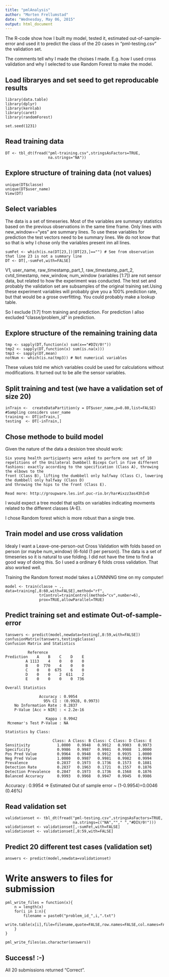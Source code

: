 ```yaml
---
title: "pmlAnalysis"
author: "Morten Frellumstad"
date: "Wednesday, May 06, 2015"
output: html_document
---
```

The R-code show how I built my model, tested it, estimated out-of-sample-error and used it to predict the class of the 20 cases in "pml-testing.csv" the validation set. 

The comments tell why I made the choises I made. E.g. how I used cross validation and why I selected to use Random Forest to make the model.

## Load libraryes and set seed to get reproducable results
```
library(data.table)
library(dplyr)
library(kernlab)
library(caret)
library(randomForest)

set.seed(1231) 
```
## Read training data
```
DT <- tbl_dt(fread("pml-training.csv",stringsAsFactors=TRUE,
                   na.strings="NA"))
```

## Explore structure of training data (not values)
```
unique(DT$classe)
unique(DT$user_name)
View(DT)
```

## Select variables 
The data is a set of timeseries. Most of the variables are summary statistics based on the 
previous observations in the same time frame. Only lines with new_window=="yes" are summary lines. To use these variables for prediction the test vectors need to be summary lines. We do not know that so that is why I chose only the variables present inn all lines. 
```
sumFet <- which(is.na(DT[23,])|DT[23,]=="") # See from observation that line 23 is not a summary line
DT <- DT[,-sumFet,with=FALSE]
```
V1, user_name, raw_timestamp_part_1, raw_timestamp_part_2, cvtd_timestamp, new_window, num_window (variables [1:7]) are not sensor data, but related to how the experiment was conducted. The test set and probably the validation set are subsamples of the original training set.Using these experiment variables will probably give you a 100% prediction rate, but that would be a grose
overfitting. You could probably make a lookup table.

So I exclude [1:7] from training and prediction. For prediction I allso excluded "classe/problem_id" in prediction. 

## Explore structure of the remaining training data
```
tmp <- sapply(DT,function(x) sum(x=="#DIV/0!"))
tmp2 <- sapply(DT,function(x) sum(is.na(x)))
tmp3 <- sapply(DT,mean)
notNum <- which(is.na(tmp3)) # Not numerical variables
```
These values told me which variables could be used for calculations without modifications. It turned out to be alle the sensor variables.

## Split training and test (we have a validation set of size 20)
```
inTrain <-  createDataPartition(y = DT$user_name,p=0.80,list=FALSE) #Sampling considers user_name
training <- DT[inTrain,]
testing  <- DT[-inTrain,]
```

## Chose methode to build model
Given the nature of the data a desision tree should work: 
```
Six young health participants were asked to perform one set of 10 repetitions of the Unilateral Dumbbell Biceps Curl in five different fashions: exactly according to the specification (Class A), throwing the elbows to the 
front (Class B), lifting the dumbbell only halfway (Class C), lowering the dumbbell only halfway (Class D) 
and throwing the hips to the front (Class E).

Read more: http://groupware.les.inf.puc-rio.br/har#ixzz3as43hIvO
```
I would expect a tree model that splits on variables indicating movments related to the different classes (A-E).

I chose Random forest which is more robust than a single tree.

## Train model and use cross validation 
Idealy I want a Leave-one-person-out Cross Validation with folds based on person (or maybe num_window) (6-fold (1 per person)). The data is a set of timeseries so it is natural to use folding. I did not have the time to find a good way of doing this. So I used a ordinary 6 folds cross validation. That also worked well.

Training the Random forrest model takes a LONNNNG time on my computer!
```
model <- train(classe ~ ., data=training[,8:60,with=FALSE],method="rf",
               trControl=trainControl(method="cv",number=6),
               prox=TRUE,allowParallel=TRUE)
```

## Predict training set and estimate Out-of-sample-error
```
tanswers <- predict(model,newdata=testing[,8:59,with=FALSE])
confusionMatrix(tanswers,testing$classe)
Confusion Matrix and Statistics

          Reference
Prediction    A    B    C    D    E
         A 1113    4    0    0    0
         B    0  770    4    0    0
         C    0    0  675    6    0
         D    0    0    2  611    2
         E    0    0    0    0  736

Overall Statistics
                                          
               Accuracy : 0.9954          
                 95% CI : (0.9928, 0.9973)
    No Information Rate : 0.2837          
    P-Value [Acc > NIR] : < 2.2e-16       
                                          
                  Kappa : 0.9942          
 Mcnemar's Test P-Value : NA              

Statistics by Class:

                     Class: A Class: B Class: C Class: D Class: E
Sensitivity            1.0000   0.9948   0.9912   0.9903   0.9973
Specificity            0.9986   0.9987   0.9981   0.9988   1.0000
Pos Pred Value         0.9964   0.9948   0.9912   0.9935   1.0000
Neg Pred Value         1.0000   0.9987   0.9981   0.9982   0.9994
Prevalence             0.2837   0.1973   0.1736   0.1573   0.1881
Detection Rate         0.2837   0.1963   0.1721   0.1557   0.1876
Detection Prevalence   0.2847   0.1973   0.1736   0.1568   0.1876
Balanced Accuracy      0.9993   0.9968   0.9947   0.9945   0.9986
```
Accuracy : 0.9954 => Estimated Out of sample error ~ (1-0.9954)=0.0046 (0.46%)

## Read validation set
```
validationset <- tbl_dt(fread("pml-testing.csv",stringsAsFactors=TRUE,
                              na.strings=c("NA",""," ","#DIV/0!")))
validationset <- validationset[,-sumFet,with=FALSE]
validationset <- validationset[,8:59,with=FALSE]
```

## Predict 20 different test cases (validation set)
```
answers <- predict(model,newdata=validationset)
```

# Write answers to files for submission
```
pml_write_files = function(x){
    n = length(x)
    for(i in 1:n){
        filename = paste0("problem_id_",i,".txt")
        write.table(x[i],file=filename,quote=FALSE,row.names=FALSE,col.names=FALSE)
    }
}

pml_write_files(as.character(answers))
```

## Success! :-)
All 20 submissions returned "Correct".